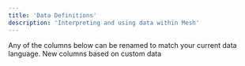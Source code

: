```yaml
---
title: 'Data Definitions'
description: 'Interpreting and using data within Mesh'
---
```


<Note>
  Any of the columns below can be renamed to match your current data language. New columns based on custom data 
</Note>